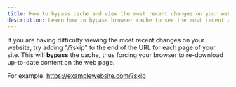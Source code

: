 ```yaml
---
title: How to bypass cache and view the most recent changes on your website?
description: Learn how to bypass browser cache to see the most recent updates on your website.
---
```


If you are having difficulty viewing the most recent changes on your website, try adding "/?skip" to the end of the URL for each page of your site. This will **bypass** the cache, thus forcing your browser to re-download up-to-date content on the web page.

For example: https://examplewebsite.com/?skip